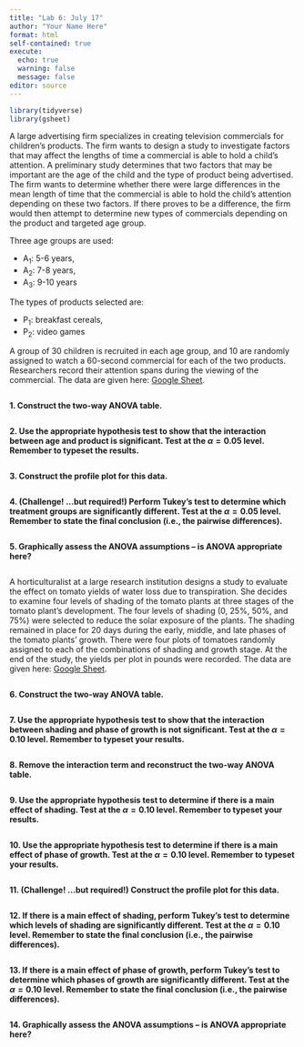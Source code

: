 ```yaml
---
title: "Lab 6: July 17"
author: "Your Name Here"
format: html
self-contained: true
execute:
  echo: true
  warning: false
  message: false
editor: source
---
```


```r
library(tidyverse)
library(gsheet)
```

A large advertising firm specializes in creating television commercials for children's products. The firm wants to design a study to investigate factors that may affect the lengths of time a commercial is able to hold a child's attention. A preliminary study determines that two factors that may be important are the age of the child and the type of product being advertised. The firm wants to determine whether there were large differences in the mean length of time that the commercial is able to hold the child's attention depending on these two factors. If there proves to be a difference, the firm would then attempt to determine new types of commercials depending on the product and targeted age group.

Three age groups are used:

-   A<sub>1</sub>: 5-6 years,
-   A<sub>2</sub>: 7-8 years,
-   A<sub>3</sub>: 9-10 years

The types of products selected are:

-   P<sub>1</sub>: breakfast cereals,
-   P<sub>2</sub>: video games

A group of 30 children is recruited in each age group, and 10 are randomly assigned to watch a 60-second commercial for each of the two products. Researchers record their attention spans during the viewing of the commercial. The data are given here: [Google Sheet](https://docs.google.com/spreadsheets/d/16_HOSmIBDD9oYY1oBQ5Df6eFH9nT6GgO1UWcbMZNLUo/edit?usp=sharing).

```r

```

**1.  Construct the two-way ANOVA table.**

```r

```

**2.  Use the appropriate hypothesis test to show that the interaction between age and product is significant. Test at the $\alpha=0.05$ level. Remember to typeset the results.**

```r

```

**3. Construct the profile plot for this data.**

```r

```

**4. (Challenge! ...but required!) Perform Tukey's test to determine which treatment groups are significantly different. Test at the $\alpha=0.05$ level. Remember to state the final conclusion (i.e., the pairwise differences).**

```r

```

**5. Graphically assess the ANOVA assumptions -- is ANOVA appropriate here?**

```r

```

A horticulturalist at a large research institution designs a study to evaluate the effect on tomato yields of water loss due to transpiration. She decides to examine four levels of shading of the tomato plants at three stages of the tomato plant's development. The four levels of shading (0, 25%, 50%, and 75%) were selected to reduce the solar exposure of the plants. The shading remained in place for 20 days during the early, middle, and late phases of the tomato plants' growth. There were four plots of tomatoes randomly assigned to each of the combinations of shading and growth stage. At the end of the study, the yields per plot in pounds were recorded. The data are given here: [Google Sheet](https://docs.google.com/spreadsheets/d/1kUxXje3cTl_PZFQcg8FvESo34UuGNwm1GrKGc4HN0_A/edit?usp=sharing).

```r

```

**6.  Construct the two-way ANOVA table.**

```r

```

**7.  Use the appropriate hypothesis test to show that the interaction between shading and phase of growth is not significant. Test at the $\alpha=0.10$ level. Remember to typeset your results.** 

```r

```

**8.  Remove the interaction term and reconstruct the two-way ANOVA table.**

```r

```

**9.  Use the appropriate hypothesis test to determine if there is a main effect of shading. Test at the $\alpha=0.10$ level. Remember to typeset your results.**

```r

```

**10.  Use the appropriate hypothesis test to determine if there is a main effect of phase of growth. Test at the $\alpha=0.10$ level. Remember to typeset your results.**

```r

```

**11.  (Challenge! ...but required!) Construct the profile plot for this data.**

```r

```

**12. If there is a main effect of shading, perform Tukey's test to determine which levels of shading are significantly different. Test at the $\alpha=0.10$ level. Remember to state the final conclusion (i.e., the pairwise differences).**

```r

```

**13.  If there is a main effect of phase of growth, perform Tukey's test to determine which phases of growth are significantly different. Test at the $\alpha=0.10$ level. Remember to state the final conclusion (i.e., the pairwise differences).**

```r

```

**14. Graphically assess the ANOVA assumptions -- is ANOVA appropriate here?**

```r

```




